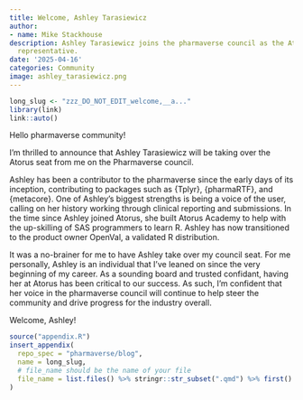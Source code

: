 ```yaml
---
title: Welcome, Ashley Tarasiewicz
author:
- name: Mike Stackhouse
description: Ashley Tarasiewicz joins the pharmaverse council as the Atorus Council
  representative.
date: '2025-04-16'
categories: Community
image: ashley_tarasiewicz.png
---
```


<!--------------- typical setup ----------------->

```r
long_slug <- "zzz_DO_NOT_EDIT_welcome,__a..."
library(link)
link::auto()
```

<!--------------- post begins here ----------------->

Hello pharmaverse community! 

I’m thrilled to announce that Ashley Tarasiewicz will be taking over the Atorus seat from me on the Pharmaverse council. 

Ashley has been a contributor to the pharmaverse since the early days of its inception, contributing to packages such as {Tplyr}, {pharmaRTF}, and {metacore}. One of Ashley’s biggest strengths is being a voice of the user, calling on her history working through clinical reporting and submissions. In the time since Ashley joined Atorus, she built Atorus Academy to help with the up-skilling of SAS programmers to learn R. Ashley has now transitioned to the product owner OpenVal, a validated R distribution. 

It was a no-brainer for me to have Ashley take over my council seat. For me personally, Ashley is an individual that I’ve leaned on since the very beginning of my career. As a sounding board and trusted confidant, having her at Atorus has been critical to our success. As such, I’m confident that her voice in the pharmaverse council will continue to help steer the community and drive progress for the industry overall.

Welcome, Ashley! 

<!--------------- appendices go here ----------------->

```r
source("appendix.R")
insert_appendix(
  repo_spec = "pharmaverse/blog",
  name = long_slug,
  # file_name should be the name of your file
  file_name = list.files() %>% stringr::str_subset(".qmd") %>% first()
)
```

